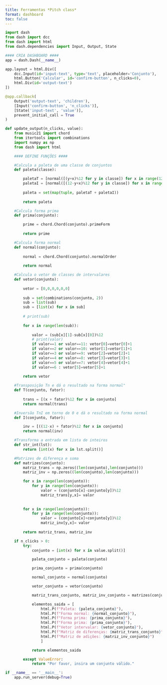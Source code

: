 ```yaml
---
title: Ferramentas *Pitch class*
format: dashboard
toc: false
---
```


```python
import dash
from dash import dcc
from dash import html
from dash.dependencies import Input, Output, State

#### CRIA DASHBOARD ####
app = dash.Dash(__name__)

app.layout = html.Div([
    dcc.Input(id='input-text', type='text', placeholder='Conjunto'),
    html.Button('Calcular', id='confirm-button', n_clicks=0),
    html.Div(id='output-text')
])

@app.callback(
    Output('output-text', 'children'),
    [Input('confirm-button', 'n_clicks')],
    [State('input-text', 'value')],
    prevent_initial_call = True
)

def update_output(n_clicks, value):
    from music21 import chord
    from itertools import combinations
    import numpy as np
    from dash import html

    #### DEFINE FUNÇÕES ####

    #Calcula a paleta de uma classe de conjuntos
    def paleta(classe):

        paletaT = [normal([(y+x)%12 for y in classe]) for x in range(12)]
        paletaI = [normal([(12-y+x)%12 for y in classe]) for x in range(12)]
        
        paleta = set(map(tuple, paletaT + paletaI))
        
        return paleta

    #Calcula forma prima
    def prima(conjunto):

        prime = chord.Chord(conjunto).primeForm
        
        return prime

    #Calcula forma normal
    def normal(conjunto):
        
        normal = chord.Chord(conjunto).normalOrder
        
        return normal

    #Calcula o vetor de classes de intervalares
    def vetor(conjunto):
        
        vetor = [0,0,0,0,0,0]
        
        sub = set(combinations(conjunto, 2))
        sub = list(sub)
        sub = [list(x) for x in sub]
        
        # print(sub)
        
        for x in range(len(sub)):
            
            valor = (sub[x][1]-sub[x][0])%12
            # print(valor)
            if valor==1 or valor==11: vetor[0]=vetor[0]+1
            if valor==2 or valor==10: vetor[1]=vetor[1]+1
            if valor==3 or valor==9: vetor[2]=vetor[2]+1
            if valor==4 or valor==8: vetor[3]=vetor[3]+1 
            if valor==5 or valor==7: vetor[4]=vetor[4]+1 
            if valor==6 : vetor[5]=vetor[5]+1
            
        return vetor        

    #Transposição Tn e dá o resultado na forma normal"
    def T(conjunto, fator):
        
        trans = [(x + fator)%12 for x in conjunto]
        return normal(trans)

    #Inversão TnI em torno de 0 e dá o resultado na forma normal
    def I(conjunto, fator):

        inv = [((12-x) + fator)%12 for x in conjunto]
        return normal(inv)

    #Transforma a entrada em lista de inteiros
    def str_int(lst):
        return [int(x) for x in lst.split()]

    #Matrizes de diferença e soma
    def matrizes(conjunto):
        matriz_trans = np.zeros((len(conjunto),len(conjunto)))
        matriz_inv = np.zeros((len(conjunto),len(conjunto)))

        for x in range(len(conjunto)):
            for y in range(len(conjunto)):
                valor = (conjunto[x]-conjunto[y])%12
                matriz_trans[y,x]= valor
                
                
        for x in range(len(conjunto)):
            for y in range(len(conjunto)):
                valor = (conjunto[x]+conjunto[y])%12
                matriz_inv[y,x]= valor
        
        return matriz_trans, matriz_inv

    if n_clicks > 0:
        try:
            conjunto = [int(x) for x in value.split()]

            paleta_conjunto = paleta(conjunto)

            prima_conjunto = prima(conjunto)

            normal_conjunto = normal(conjunto)

            vetor_conjunto = vetor(conjunto)

            matriz_trans_conjunto, matriz_inv_conjunto = matrizes(conjunto)

            elementos_saida = [
                html.P(f"Paleta: {paleta_conjunto}"),
                html.P(f"Forma normal: {normal_conjunto}"),
                html.P(f"Forma prima: {prima_conjunto}"),
                html.P(f"Forma prima: {prima_conjunto}"),
                html.P(f"Vetor intervalar: {vetor_conjunto}"),
                html.P(f"Matriz de diferenças: {matriz_trans_conjunto}"),
                html.P(f"Matriz de adições: {matriz_inv_conjunto}")
                ]

            return elementos_saida

        except ValueError:
            return "Por favor, insira um conjunto válido."

if __name__ == '__main__':
    app.run_server(debug=True)
```